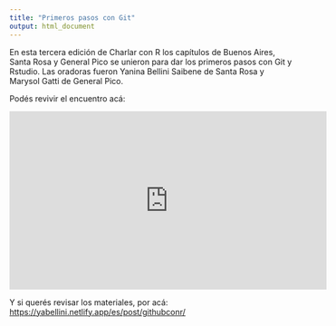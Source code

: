 ```yaml
---
title: "Primeros pasos con Git"
output: html_document
---
```


En esta tercera edición de Charlar con R los capítulos de Buenos Aires, Santa Rosa y General Pico se unieron para dar los primeros pasos con Git y Rstudio. Las oradoras fueron Yanina Bellini Saibene de Santa Rosa y Marysol Gatti de General Pico.

Podés revivir el encuentro acá:

<iframe width="560" height="315" src="https://www.youtube-nocookie.com/embed/33pZ9dtc-Co" frameborder="0" allow="accelerometer; autoplay; clipboard-write; encrypted-media; gyroscope; picture-in-picture" allowfullscreen></iframe>

Y si querés revisar los materiales, por acá: [https://yabellini.netlify.app/es/post/githubconr/](https://yabellini.netlify.app/es/post/githubconr/)
